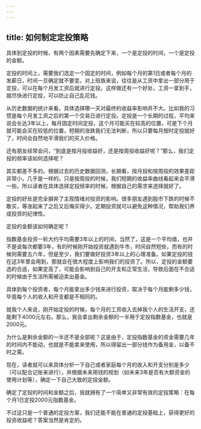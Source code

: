 ```yaml
---
---
---
```

title: 如何制定定投策略
---




具体到定投的时候，有两个因素需要先确定下来，一个是定投的时间，一个是定投的金额。

定投的时间上，需要我们选定一个固定的时间，例如每个月的第1日或者每个月的发薪日，时间一旦确定就不要变。对上班族来说，往往是从工资中拿出一部分用于定投，可以在每个月发工资后就进行定投。这样做还有一个好处，工资一拿到手，就尽快进行定投，可以防止自己乱花钱。

从历史数据的统计来看，具体选择哪一天对最终的收益率影响并不大。比如我的习惯是每个月发工资之后的第一个交易日进行定投。定投是一个长期的过程，平均来说会长达3年以上，每月固定时间定投，这个月可能买在较高的位置，可是下个月就可能会买在较低的位置，短期的涨跌我们无法判断，所以只要每月按时定投就好了，时间会自然地平滑我们的买入价格。

还有朋友经常会问，“到底是按月投收益好，还是按周投收益好呢？”那么，我们定投的频率该如何选择呢？

其实都差不多的。根据过去的历史数据回测，长期看，按月投和按周投的效果差距非常小，几乎是一样的。只是按周投的时候，我们短期的收益率曲线看起来会平滑一些。所以读者在具体选择定投频率的时候，根据自己的需求来选择就好了。

定投的好处是完全摒弃了主观情绪对投资的影响。很多朋友遇到股市下跌的时候不敢买，等涨起来了之后又后悔买得少。定期投资就可以避免这种情况，帮助我们养成投资的纪律性。

定投的金额该如何确定呢？

指数基金投资一轮大约平均需要3年以上的时间，当然了，这是一个平均值，也并不是说每次都要3年，有的时候刚开始投资就遇到牛市，时间自然短些，而有的时候则需要五六年，但是至少，我们要做好投资3年以上的心理准备。如果定投的钱在这3年里会用到，那就会在很大程度上影响我们的投资了。所以，定投的金额要选的合适，如果定高了，可能会影响到自己的开支和正常生活，导致后面在不合适的时候由于生活所需被迫卖出基金。

具体到每个投资者，每个月能拿出多少钱来进行投资，取决于每个月能剩多少钱，毕竟每个人的收入和开支都是不相同的。


就我个人来说，刚开始定投的时候，每个月的工资收入去掉我个人的生活开支，还能剩下4000元左右。那么，我会拿出剩余金额的一半用于定投指数基金，也就是2000元。




为什么是剩余金额的一半还不是全部呢？这是由于，定投指数基金的资金需要几年的时间内不能动，也就是不能拿来使用，所以得留出一部分钱作为备用金，以备不时之需。

现在，读者就可以来具体分析一下自己或者家庭每个月的收入和开支分别是多少（可以配合记账来进行），并根据未来用钱的规划（如未来3年是否有大额资金的使用计划等），确定一下自己大致的定投金额。

确定了定投的时间和金额之后，我就拥有了一个简单又非常有效的定投策略：在每个月1日定投2000元指数基金。

不过这只是一个普通的定投方案，我们还能不能在普通的定投基础上，获得更好的投资收益呢？答案当然是肯定的。